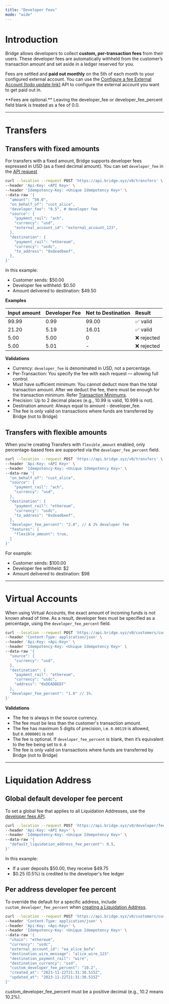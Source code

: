 ```yaml
---
title: "Developer Fees"
mode: "wide"
---
```


# **Introduction**

Bridge allows developers to collect **custom, per-transaction fees** from their users. These developer fees are automatically withheld from the customer’s transaction amount and set aside in a ledger reserved for you.

Fees are settled and **paid out monthly** on the 5th of each month to your configured external account. You can use the [<u>Configure a fee External Account</u>](https://apidocs.bridge.xyz/reference/post_developer-fee-external-account)<u> [todo update link]</u> API to configure the external account you want to get paid out in.

<Note>
  **Fees are optional.** Leaving the developer_fee or developer_fee_percent field blank is treated as a fee of 0.0.
</Note>

---

# **Transfers**

## **Transfers with fixed amounts**

For transfers with a fixed amount, Bridge supports developer fees expressed in USD (as a fixed decimal amount). You can set `developer_fee` in the [<u>API request</u>](https://apidocs.bridge.xyz/reference/post_transfers)

```bash expandable
curl --location --request POST 'https://api.bridge.xyz/v0/transfers' \
--header 'Api-Key: <API Key>' \
--header 'Idempotency-Key: <Unique Idempotency Key>' \
--data-raw '{
  "amount": "50.0",
  "on_behalf_of": "cust_alice",
  "developer_fee": "0.5", # developer fee
  "source": {
    "payment_rail": "ach",
    "currency": "usd",
    "external_account_id": "external_account_123",
  },
  "destination": {
    "payment_rail": "ethereum",
    "currency": "usdc",
    "to_address": "0xdeadbeef",
  },
}'
```

In this example:

- Customer sends: \$50.00
- Developer fee withheld: \$0.50
- Amount delivered to destination: \$49.50

**Examples**

| **Input amount** | **Developer Fee** | **Net to Destination** | **Result** |
| :--------------- | :---------------- | :--------------------- | :--------- |
| 99.99            | 0.99              | 99.00                  | ✅ valid    |
| 21.20            | 5.19              | 16.01                  | ✅ valid    |
| 5.00             | 5.00              | 0                      | ❌ rejected |
| 5.00             | 5.01              | -                      | ❌ rejected |

**Validations**

- Currency: `developer_fee` is denominated in USD, not a percentage.
- Per-Transaction: You specify the fee with each request — allowing full control.
- Must have sufficient minimum: You cannot deduct more than the total transaction amount. After we deduct the fee, there must be enough for the transaction minimum. Refer [<u>Transaction Minimums</u>](/fees/mins).
- Precision: Up to 2 decimal places (e.g., 10.99 is valid, 10.999 is not).
- Destination amount: Always equal to amount - developer_fee.
- The fee is only valid on transactions where funds are transferred by Bridge (not to Bridge)

## **Transfers with flexible amounts**

When you're creating Transfers with `flexible_amount` enabled, only percentage-based fees are supported via the `developer_fee_percent` field.

```bash expandable
curl --location --request POST 'https://api.bridge.xyz/v0/transfers' \
--header 'Api-Key: <API Key>' \
--header 'Idempotency-Key: <Unique Idempotency Key>' \
--data-raw '{
  "on_behalf_of": "cust_alice",
  "source": {
    "payment_rail": "ach",
    "currency": "usd",
  },
  "destination": {
    "payment_rail": "ethereum",
    "currency": "usdc",
    "to_address": "0xdeadbeef",
  },
  "developer_fee_percent": "2.0", // A 2% developer fee
  "features": {
    "flexible_amount": true,
  }
}'
```

For example:

- Customer sends: \$100.00
- Developer fee withheld: \$2
- Amount delivered to destination: \$98

---

# **Virtual Accounts**

When using Virtual Accounts, the exact amount of incoming funds is not known ahead of time. As a result, developer fees must be specified as a percentage, using the `developer_fee_percent` field.

```bash
curl --location --request POST 'https://api.bridge.xyz/v0/customers/cust_alice/virtual_accounts' \
--header 'Content-Type: application/json' \
--header 'Api-Key: <Api-Key>' \
--header 'Idempotency-Key: <Unique Idempotency Key>' \
--data-raw '{
  "source": {
    "currency": "usd",
  },
  "destination": {
    "payment_rail": "ethereum",
    "currency": "usdc",
    "address": "0xDEADBEEF"
  },
  "developer_fee_percent": "1.0" // 1%.
}'
```

**Validations**

- The fee is always in the source currency.
- The fee must be less than the customer's transaction amount.
- The fee has maximum 5 digits of precision, i.e. `0.00119` is allowed, but `0.0000001` is not
- The fee is optional. If `developer_fee_percent` is blank, then it’s equivalent to the fee being set to `0.0`
- The fee is only valid on transactions where funds are transferred by Bridge (not to Bridge)

---

# **Liquidation Address**

## **Global default developer fee percent**

To set a global fee that applies to all Liquidation Addresses, use the [<u>developer fees API</u>](https://apidocs.bridge.xyz/reference/post_developer-fees).

```bash
curl --location --request POST 'https://api.bridge.xyz/v0/developer/fees' \
--header 'Api-Key: <API Key>' \
--header 'Idempotency-Key: <Unique Idempotency Key>' \
--data-raw '{
  "default_liquidation_address_fee_percent": 0.5,
}'
```

In this example:

- If a user deposits \$50.00, they receive \$49.75
- \$0.25 (0.5%) is credited to the developer's fee ledger

## **Per address developer fee percent**

To override the default for a specific address, include `custom_developer_fee_percent` when [<u>creating a Liquidation Address</u>](https://apidocs.bridge.xyz/reference/post_customers-customerid-liquidation-addresses).

```bash expandable
curl --location --request POST 'https://api.bridge.xyz/v0/customers/cust_alice/liquidation_addresses' \
--header 'Content-Type: application/json' \
--header 'Api-Key: <Api-Key>' \
--header 'Idempotency-Key: <Unique Idempotency Key>' \
--data-raw '{
  "chain": "ethereum",
  "currency": "usdc",
  "external_account_id": "ea_alice_bofa"
  "destination_wire_message": "alice_wire_123"
  "destination_payment_rail": "wire",
  "destination_currency": "usd",
  "custom_developer_fee_percent": "10.2",
  "created_at": "2023-11-22T21:31:30.515Z",
  "updated_at": "2023-11-22T21:31:30.515Z"
}'
```

<Info>
  custom_developer_fee_percent must be a positive decimal (e.g., 10.2 means 10.2%).
</Info>